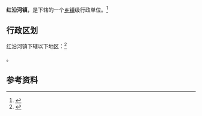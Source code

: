 {{中国乡级行政区|21/02/81/113/000}}

'''红沿河镇'''，是{{PRC admin/fullname|21/02/81/113/000|3}}下辖的一个[[乡镇|乡镇]]级行政单位。<ref>{{PRC admin/ref sgc|{{PRC admin/parent|21/02/81/113/000}}}}</ref>

== 行政区划 ==

红沿河镇下辖以下地区：<ref>{{PRC admin/ref sgc|21/02/81/113/000}}</ref>

{{PRC admin/children|21/02/81/113/000}}。

== 参考资料 ==

{{reflist}}

{{行政区划小作品}}
{{PRC admin/navcat|21/02/81/113/000}}